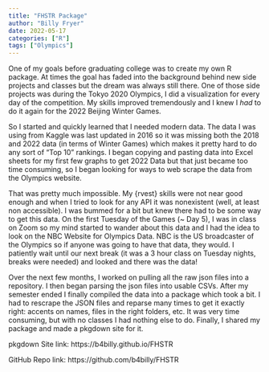 ```yaml
---
title: "FHSTR Package"
author: "Billy Fryer"
date: 2022-05-17
categories: ["R"]
tags: ["Olympics"]
---
```

One of my goals before graduating college was to create my own R package. At times the goal has faded into the background behind new side projects and classes but the dream was always still there. One of those side projects was during the Tokyo 2020 Olympics, I did a visualization for every day of the competition. My skills improved tremendously and I knew I *had* to do it again for the 2022 Beijing Winter Games.

So I started and quickly learned that I needed modern data. The data I was using from Kaggle was last updated in 2016 so it was missing both the 2018 and 2022 data (in terms of Winter Games) which makes it pretty hard to do any sort of "Top 10" rankings. I began copying and pasting data into Excel sheets for my first few graphs to get 2022 Data but that just became too time consuming, so I began looking for ways to web scrape the data from the Olympics website.

That was pretty much impossible. My {rvest} skills were not near good enough and when I tried to look for any API it was nonexistent (well, at least non accessible). I was bummed for a bit but knew there had to be some way to get this data. On the first Tuesday of the Games (~ Day 5), I was in class on Zoom so my mind started to wander about this data and I had the idea to look on the NBC Website for Olympics Data. NBC is the US broadcaster of the Olympics so if anyone was going to have that data, they would. I patiently wait until our next break (it was a 3 hour class on Tuesday nights, breaks were needed) and looked and there was the data!

Over the next few months, I worked on pulling all the raw json files into a repository. I then began parsing the json files into usable CSVs. After my semester ended I finally compiled the data into a package which took a bit. I had to rescrape the JSON files and reparse many times to get it exactly right: accents on names, files in the right folders, etc. It was very time consuming, but with no classes I had nothing else to do. Finally, I shared my package and made a pkgdown site for it.

pkgdown Site link: https://b4billy.github.io/FHSTR

GitHub Repo link: https://github.com/b4billy/FHSTR